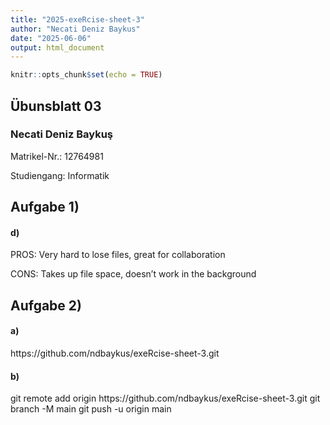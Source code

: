 ```yaml
---
title: "2025-exeRcise-sheet-3"
author: "Necati Deniz Baykus"
date: "2025-06-06"
output: html_document
---
```


```r
knitr::opts_chunk$set(echo = TRUE)
```

## Übunsblatt 03

### Necati Deniz Baykuş

Matrikel-Nr.: 12764981

Studiengang: Informatik

## Aufgabe 1)

#### d)

PROS: Very hard to lose files, great for collaboration

CONS: Takes up file space, doesn't work in the background

## Aufgabe 2)

#### a)

https://github.com/ndbaykus/exeRcise-sheet-3.git

#### b)

git remote add origin https://github.com/ndbaykus/exeRcise-sheet-3.git
git branch -M main
git push -u origin main
